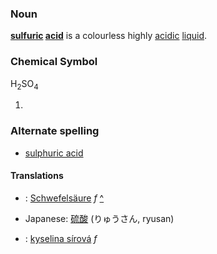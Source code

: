 ===Noun===
'''[[sulfuric]] [[acid]]''' is a colourless highly [[acidic]] [[liquid]].

===Chemical Symbol===
H<sub>2</sub>SO<sub>4</sub>
#

===Alternate spelling===
*[[sulphuric acid]]

====Translations====
*{{msg:de}}: [[Schwefelsäure]] ''f'' [[:de:Schwefelsäure|^]]
*Japanese: [[硫酸]] (りゅうさん, ryusan)
*{{sk}}: [[kyselina sírová#Slovak|kyselina sírová]] ''f''